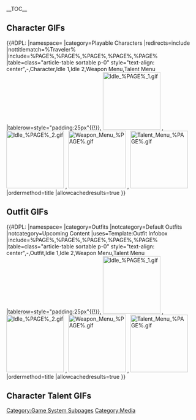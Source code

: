 {{CustomTabs
|tab1 = Overview
|tab2 = List
|tab3 = Comparison
|tab4 = Menu
|tab5 = Gallery
}}
__TOC__
==Character GIFs==
{{#DPL:
|namespace=
|category=Playable Characters
|redirects=include
|nottitlematch=%Traveler%
|include=%PAGE%,%PAGE%,%PAGE%,%PAGE%,%PAGE%
|table=class="article-table sortable p-0" style="text-align: center",-,Character,Idle 1,Idle 2,Weapon Menu,Talent Menu
|tablerow=style="padding:25px"{{!}}{{Character|%PAGE%|100}},&nbsp;[[File:Idle %PAGE% 1.gif|150px]]&nbsp;,&nbsp;[[File:Idle %PAGE% 2.gif|150px]]&nbsp;,&nbsp;[[File:Weapon Menu %PAGE%.gif|150px]]&nbsp;,&nbsp;[[File:Talent Menu %PAGE%.gif|150px]]&nbsp;
|ordermethod=title
|allowcachedresults=true
}}

==Outfit GIFs==
{{Main|Character Outfits}}
{{#DPL:
|namespace=
|category=Outfits
|notcategory=Default Outfits
|notcategory=Upcoming Content
|uses=Template:Outfit Infobox
|include=%PAGE%,%PAGE%,%PAGE%,%PAGE%,%PAGE%
|table=class="article-table sortable p-0" style="text-align: center",-,Outfit,Idle 1,Idle 2,Weapon Menu,Talent Menu
|tablerow=style="padding:25px"{{!}}{{Outfit|%PAGE%|100}},&nbsp;[[File:Idle %PAGE% 1.gif|150px]]&nbsp;,&nbsp;[[File:Idle %PAGE% 2.gif|150px]]&nbsp;,&nbsp;[[File:Weapon Menu %PAGE%.gif|150px]]&nbsp;,&nbsp;[[File:Talent Menu %PAGE%.gif|150px]]&nbsp;
|ordermethod=title
|allowcachedresults=true
}}

==Character Talent GIFs==
{{Main|Category:Talent GIFs}}

[[Category:Game System Subpages]]
[[Category:Media]]